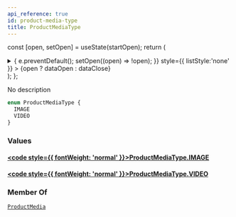 ```yaml
---
api_reference: true
id: product-media-type
title: ProductMediaType
---
```






const [open, setOpen] = useState(startOpen);
return (
<details {...(open ? { open: true } : {})} className="details" style={{ border:'none', boxShadow:'none', background:'var(--ifm-background-color)' }}>
<summary
onClick={(e) => {
e.preventDefault();
setOpen((open) => !open);
}}
style={{ listStyle:'none' }} >
{open ? dataOpen : dataClose}
</summary>
{open && children}
</details>
);
};

No description

```graphql
enum ProductMediaType {
  IMAGE
  VIDEO
}
```

### Values

#### [<code style={{ fontWeight: 'normal' }}>ProductMediaType.<b>IMAGE</b></code>](#)

#### [<code style={{ fontWeight: 'normal' }}>ProductMediaType.<b>VIDEO</b></code>](#)

### Member Of

[`ProductMedia`](../../../api-reference/products/objects/product-media.mdx) <Badge class="badge badge--secondary" text="object"/>
